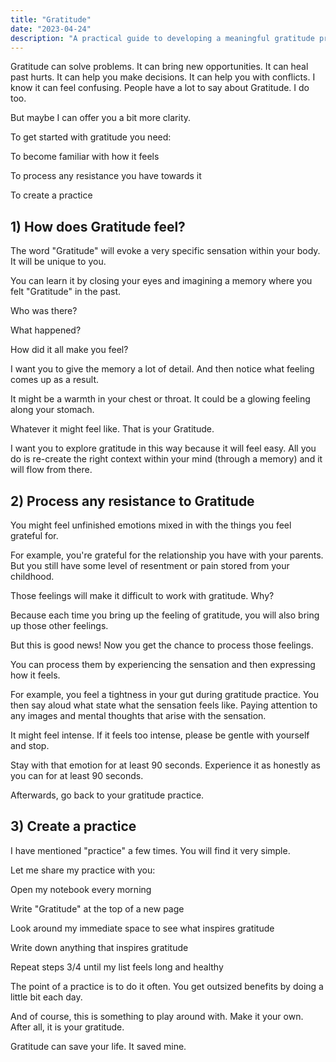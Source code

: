 ```yaml
---
title: "Gratitude"
date: "2023-04-24"
description: "A practical guide to developing a meaningful gratitude practice"
---
```


Gratitude can solve problems. It can bring new opportunities. It can heal past hurts. It can help you make decisions. It can help you with conflicts. 
I know it can feel confusing. People have a lot to say about Gratitude. I do too.

But maybe I can offer you a bit more clarity.

To get started with gratitude you need:

To become familiar with how it feels

To process any resistance you have towards it

To create a practice

## 1) How does Gratitude feel?
The word "Gratitude" will evoke a very specific sensation within your body. It will be unique to you.

You can learn it by closing your eyes and imagining a memory where you felt "Gratitude" in the past. 

Who was there? 

What happened? 

How did it all make you feel?

I want you to give the memory a lot of detail. And then notice what feeling comes up as a result.

It might be a warmth in your chest or throat. It could be a glowing feeling along your stomach. 

Whatever it might feel like. That is your Gratitude. 

I want you to explore gratitude in this way because it will feel easy. All you do is re-create the right context within your mind (through a memory) and it will flow from there.

## 2) Process any resistance to Gratitude
You might feel unfinished emotions mixed in with the things you feel grateful for.

For example, you're grateful for the relationship you have with your parents. But you still have some level of resentment or pain stored from your childhood.

Those feelings will make it difficult to work with gratitude. Why?

Because each time you bring up the feeling of gratitude, you will also bring up those other feelings.

But this is good news! Now you get the chance to process those feelings.

You can process them by experiencing the sensation and then expressing how it feels. 

For example, you feel a tightness in your gut during gratitude practice. You then say aloud what state what the sensation feels like. Paying attention to any images and mental thoughts that arise with the sensation.

It might feel intense. If it feels too intense, please be gentle with yourself and stop.

Stay with that emotion for at least 90 seconds. Experience it as honestly as you can for at least 90 seconds. 

Afterwards, go back to your gratitude practice.

## 3) Create a practice
I have mentioned "practice" a few times. You will find it very simple.

Let me share my practice with you:

Open my notebook every morning

Write "Gratitude" at the top of a new page

Look around my immediate space to see what inspires gratitude

Write down anything that inspires gratitude

Repeat steps 3/4 until my list feels long and healthy

The point of a practice is to do it often. You get outsized benefits by doing a little bit each day.

And of course, this is something to play around with. Make it your own. After all, it is your gratitude.

Gratitude can save your life.
It saved mine.